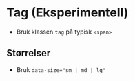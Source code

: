
<Meta of={stories} />

# Tag (Eksperimentell)

- Bruk klassen `tag` på typisk `<span>`
<Canvas of={stories.Default} />

## Størrelser
- Bruk `data-size="sm | md | lg"`
<Canvas of={stories.Sizes} />